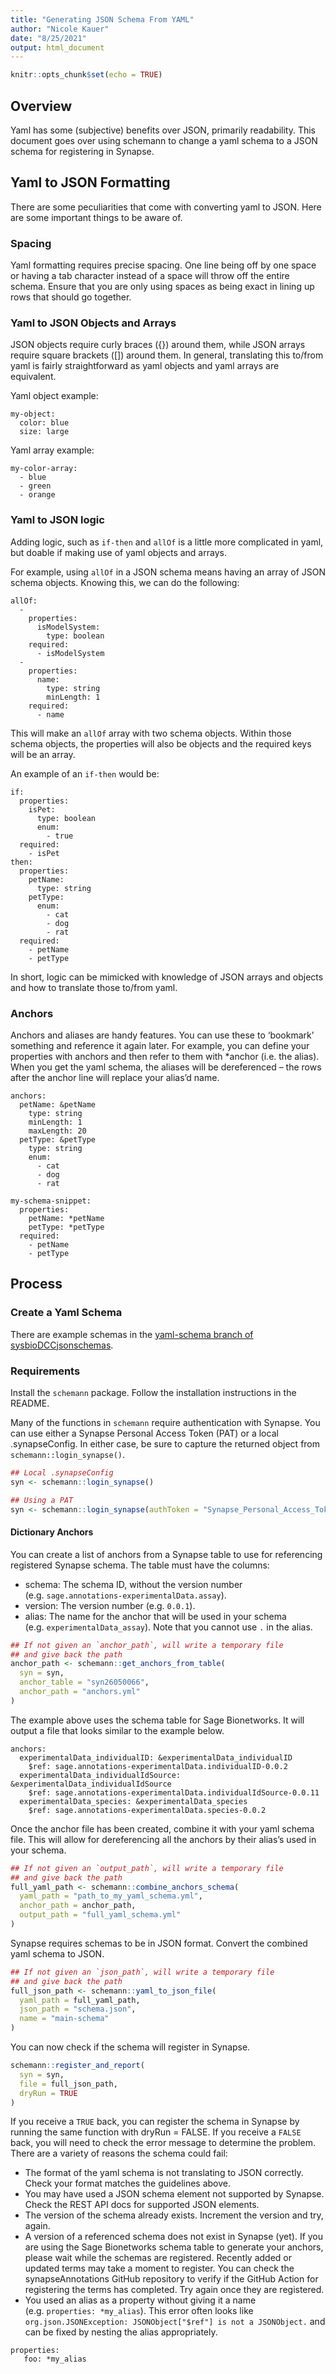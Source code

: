 ```yaml
---
title: "Generating JSON Schema From YAML"
author: "Nicole Kauer"
date: "8/25/2021"
output: html_document
---
```


```r
knitr::opts_chunk$set(echo = TRUE)
```

## Overview

Yaml has some (subjective) benefits over JSON, primarily readability. This document goes over using schemann to change a yaml schema to a JSON schema for registering in Synapse.

## Yaml to JSON Formatting

There are some peculiarities that come with converting yaml to JSON. Here are some important things to be aware of.

### Spacing

Yaml formatting requires precise spacing. One line being off by one space or having
a tab character instead of a space will throw off the entire schema. Ensure that you are only using spaces as being exact in lining up rows that should go together.

### Yaml to JSON Objects and Arrays

JSON objects require curly braces ({}) around them, while JSON arrays require square brackets ([]) around them. In general, translating this to/from yaml is fairly straightforward as yaml objects and yaml arrays are equivalent.

Yaml object example:

```
my-object:
  color: blue
  size: large
```

Yaml array example:

```
my-color-array:
  - blue
  - green
  - orange
```

### Yaml to JSON logic

Adding logic, such as `if-then` and `allOf` is a little more complicated in yaml, but doable if making use of yaml objects and arrays.

For example, using `allOf` in a JSON schema means having an array of JSON schema objects. Knowing this, we can do the following:

```
allOf:
  -
    properties:
      isModelSystem:
        type: boolean
    required:
      - isModelSystem
  -
    properties:
      name:
        type: string
        minLength: 1
    required:
      - name
```
This will make an `allOf` array with two schema objects. Within those schema objects, the properties will also be objects and the required keys will be an array.

An example of an `if-then` would be:

```
if:
  properties:
    isPet:
      type: boolean
      enum:
        - true
  required:
    - isPet
then:
  properties:
    petName:
      type: string
    petType:
      enum:
        - cat
        - dog
        - rat
  required:
    - petName
    - petType
```

In short, logic can be mimicked with knowledge of JSON arrays and objects and how to translate those to/from yaml.

### Anchors

Anchors and aliases are handy features. You can use these to 'bookmark' something and reference it again later. For example, you can define your properties with anchors and then refer to them with *anchor (i.e. the alias). When you get the yaml schema, the aliases will be dereferenced -- the rows after the anchor line will replace your alias'd name.

```
anchors:
  petName: &petName
    type: string
    minLength: 1
    maxLength: 20
  petType: &petType
    type: string
    enum:
      - cat
      - dog
      - rat

my-schema-snippet:
  properties:
    petName: *petName
    petType: *petType
  required:
    - petName
    - petType
```


## Process

### Create a Yaml Schema

There are example schemas in the [yaml-schema branch of sysbioDCCjsonschemas](https://github.com/Sage-Bionetworks/sysbioDCCjsonschemas/tree/yaml-schema).

### Requirements
Install the `schemann` package. Follow the installation instructions in the README.

Many of the functions in `schemann` require authentication with Synapse. You can use either a Synapse Personal Access Token (PAT) or a local .synapseConfig. In either case, be sure to capture the returned object from `schemann::login_synapse()`.

```r
## Local .synapseConfig
syn <- schemann::login_synapse()

## Using a PAT
syn <- schemann::login_synapse(authToken = "Synapse_Personal_Access_Token")
```

#### Dictionary Anchors

You can create a list of anchors from a Synapse table to use for referencing registered Synapse schema. The table must have the columns:

- schema: The schema ID, without the version number (e.g. `sage.annotations-experimentalData.assay`).
- version: The version number (e.g. `0.0.1`).
- alias: The name for the anchor that will be used in your schema (e.g. `experimentalData_assay`). Note that you cannot use `.` in the alias.


```r
## If not given an `anchor_path`, will write a temporary file 
## and give back the path
anchor_path <- schemann::get_anchors_from_table(
  syn = syn,
  anchor_table = "syn26050066",
  anchor_path = "anchors.yml"
)
```

The example above uses the schema table for Sage Bionetworks. It will output a file that looks similar to the example below.

```
anchors:
  experimentalData_individualID: &experimentalData_individualID
    $ref: sage.annotations-experimentalData.individualID-0.0.2
  experimentalData_individualIdSource: &experimentalData_individualIdSource
    $ref: sage.annotations-experimentalData.individualIdSource-0.0.11
  experimentalData_species: &experimentalData_species
    $ref: sage.annotations-experimentalData.species-0.0.2
```

Once the anchor file has been created, combine it with your yaml schema file. This will allow for dereferencing all the anchors by their alias's used in your schema.

```r
## If not given an `output_path`, will write a temporary file 
## and give back the path
full_yaml_path <- schemann::combine_anchors_schema(
  yaml_path = "path_to_my_yaml_schema.yml",
  anchor_path = anchor_path,
  output_path = "full_yaml_schema.yml"
)
```

Synapse requires schemas to be in JSON format. Convert the combined yaml schema to JSON.

```r
## If not given an `json_path`, will write a temporary file 
## and give back the path
full_json_path <- schemann::yaml_to_json_file(
  yaml_path = full_yaml_path,
  json_path = "schema.json",
  name = "main-schema"
)
```

You can now check if the schema will register in Synapse.

```r
schemann::register_and_report(
  syn = syn,
  file = full_json_path,
  dryRun = TRUE
)
```

If you receive a `TRUE` back, you can register the schema in Synapse by running the same function with dryRun = FALSE. If you receive a `FALSE` back, you will need to check the error message to determine the problem. There are a variety of reasons the schema could fail:

- The format of the yaml schema is not translating to JSON correctly. Check your format matches the guidelines above.
- You may have used a JSON schema element not supported by Synapse. Check the REST API docs for supported JSON elements.
- The version of the schema already exists. Increment the version and try, again.
- A version of a referenced schema does not exist in Synapse (yet). If you are using the Sage Bionetworks schema table to generate your anchors, please wait while the schemas are registered. Recently added or updated terms may take a moment to register. You can check the synapseAnnotations GitHub repository to verify if the GitHub Action for registering the terms has completed. Try again once they are registered.
- You used an alias as a property without giving it a name (e.g. `properties: *my_alias`). This error often looks like `org.json.JSONException: JSONObject["$ref"] is not a JSONObject.` and can be fixed by nesting the alias appropriately.
```
properties:
   foo: *my_alias
```
